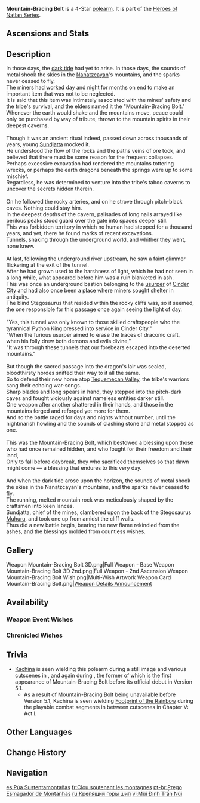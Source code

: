 {{Weapon Infobox
|id             = 13430
|image          =  
<gallery>
Weapon Mountain-Bracing Bolt.png|Base
Weapon Mountain-Bracing Bolt 2nd.png|2nd Ascension
</gallery>
|type           = Polearm
|quality        = 4
|base_atk       = 44
|2nd_stat_type  = Energy Recharge
|2nd_stat       = 6.7%
|series         = Heroes of Natlan
|releaseDate    = 2024-10-09
|obtain         = Weapon Event Wishes
|passive        = Hope Beyond the Peaks
|effect         = Decreases [[Climbing]] [[Stamina]] Consumption by 15% and increases [[Elemental Skill]] DMG by (var1)%. Also, after other nearby party members use Elemental Skills, the equipping character's Elemental Skill DMG will also increase by (var2)% for 8s.
|eff_rank1_var1 = 12
|eff_rank2_var1 = 15
|eff_rank3_var1 = 18
|eff_rank4_var1 = 21
|eff_rank5_var1 = 24
|eff_rank1_var2 = 12
|eff_rank2_var2 = 15
|eff_rank3_var2 = 18
|eff_rank4_var2 = 21
|eff_rank5_var2 = 24
|eff_att1       = Stamina
|eff_att2       = Elemental Skill DMG Bonus
}}
{{Description|This polearm was once jointly forged by the craftsmen in the mines as a sacrifice to the spirits of the mountains.}}
'''Mountain-Bracing Bolt''' is a 4-Star [[polearm]]. It is part of the [[Heroes of Natlan Series]].

==Ascensions and Stats==
{{Weapon Ascensions and Stats
|ascendMat1 = Delirious Decadence of the Sacred Lord
|ascendMat2 = Delirious Desolation of the Sacred Lord
|ascendMat3 = Delirious Demeanor of the Sacred Lord
|ascendMat4 = Delirious Divinity of the Sacred Lord
|bossMat1   = Ignited Stone
|bossMat2   = Ignited Seed of Life
|bossMat3   = Ignited Seeing Eye
|commonMat1 = Whopperflower Nectar
|commonMat2 = Shimmering Nectar
|commonMat3 = Energy Nectar
}}

==Description==
In those days, the [[Cataclysm|dark tide]] had yet to arise. In those days, the sounds of metal shook the skies in the [[Nanatzcayan]]'s mountains, and the sparks never ceased to fly.<br><!--
-->The miners had worked day and night for months on end to make an important item that was not to be neglected.<br><!--
-->It is said that this item was intimately associated with the mines' safety and the tribe's survival, and the elders named it the "Mountain-Bracing Bolt."<br><!--
-->Whenever the earth would shake and the mountains move, peace could only be purchased by way of tribute, thrown to the mountain spirits in their deepest caverns.<br><br><!--
-->Though it was an ancient ritual indeed, passed down across thousands of years, young [[Sundjatta]] mocked it.<br><!--
-->He understood the flow of the rocks and the paths veins of ore took, and believed that there must be some reason for the frequent collapses.<br><!--
-->Perhaps excessive excavation had rendered the mountains tottering wrecks, or perhaps the earth dragons beneath the springs were up to some mischief.<br><!--
-->Regardless, he was determined to venture into the tribe's taboo caverns to uncover the secrets hidden therein.<br><br><!--
-->On he followed the rocky arteries, and on he strove through pitch-black caves. Nothing could stay him.<br><!--
-->In the deepest depths of the cavern, palisades of long nails arrayed like perilous peaks stood guard over the gate into spaces deeper still.<br><!--
-->This was forbidden territory in which no human had stepped for a thousand years, and yet, there he found marks of recent excavations.<br><!--
-->Tunnels, snaking through the underground world, and whither they went, none knew.<br><br><!--
-->At last, following the underground river upstream, he saw a faint glimmer flickering at the exit of the tunnel.<br><!--
-->After he had grown used to the harshness of light, which he had not seen in a long while, what appeared before him was a ruin blanketed in ash.<br><!--
-->This was once an underground bastion belonging to the [[Och-Kan|usurper]] of [[Cinder City]] and had also once been a place where miners sought shelter in antiquity.<br><!--
-->The blind Stegosaurus that resided within the rocky cliffs was, so it seemed, the one responsible for this passage once again seeing the light of day.<br><br><!--
-->"Yes, this tunnel was only known to those skilled craftspeople who the tyrannical Python King pressed into service in Cinder City."<br><!--
-->"When the furious usurper aimed to erase the traces of draconic craft, when his folly drew both demons and evils divine,"<br><!--
-->"It was through these tunnels that our forebears escaped into the deserted mountains."<br><br><!--
-->But though the sacred passage into the dragon's lair was sealed, bloodthirsty hordes sniffed their way to it all the same.<br><!--
-->So to defend their new home atop [[Tequemecan Valley]], the tribe's warriors sang their echoing war-songs.<br><!--
-->Sharp blades and long spears in hand, they stepped into the pitch-dark caves and fought viciously against nameless entities darker still.<br><!--
-->One weapon after another shattered in their hands, and those in the mountains forged and reforged yet more for them.<br><!--
-->And so the battle raged for days and nights without number, until the nightmarish howling and the sounds of clashing stone and metal stopped as one.<br><br><!--
-->This was the Mountain-Bracing Bolt, which bestowed a blessing upon those who had once remained hidden, and who fought for their freedom and their land,<br><!--
-->Only to fall before daybreak, they who sacrificed themselves so that dawn might come &mdash; a blessing that endures to this very day.<br><br><!--
-->And when the dark tide arose upon the horizon, the sounds of metal shook the skies in the Nanatzcayan's mountains, and the sparks never ceased to fly.<br><!--
-->The running, melted mountain rock was meticulously shaped by the craftsmen into keen lances.<br><!--
-->Sundjatta, chief of the mines, clambered upon the back of the Stegosaurus [[Muhuru]], and took one up from amidst the cliff walls.<br><!--
-->Thus did a new battle begin, bearing the new flame rekindled from the ashes, and the blessings molded from countless wishes.

<!--
==Lore==
-->

==Gallery==
<gallery>
Weapon Mountain-Bracing Bolt 3D.png|Full Weapon - Base
Weapon Mountain-Bracing Bolt 3D 2nd.png|Full Weapon - 2nd Ascension
Weapon Mountain-Bracing Bolt Wish.png|Multi-Wish Artwork
Weapon Card Mountain-Bracing Bolt.png|[https://www.hoyolab.com/article/33914214 Weapon Details Announcement]
</gallery>

==Availability==
===Weapon Event Wishes===
{{Featured}}

===Chronicled Wishes===
{{Featured|chronicled=1}}
== Trivia==
* [[Kachina]] is seen wielding this polearm during a still image and various cutscenes in {{Quest|Pilgrimage of the Return of the Sacred Flame (Quest)}}, and again during {{Quest|The Surging Darkness}}, the former of which is the first appearance of Mountain-Bracing Bolt before its official debut in Version 5.1.
** As a result of Mountain-Bracing Bolt being unavailable before Version 5.1, Kachina is seen wielding [[Footprint of the Rainbow]] during the playable combat segments in between cutscenes in Chapter V: Act I.
==Other Languages==
{{Other Languages|default_hidden=1
|1_en   = Mountain-Bracing Bolt
|1_zhs  = 镇山之钉
|1_zht  = 鎮山之釘
|1_ja   = 鎮山の釘
|1_ja_rm = Chinzan no Kugi{{Assumed}}
|1_ko   = 산을 고정하는 못
|1_es   = Púa Sustentamontañas
|1_fr   = Clou soutenant les montagnes
|1_ru   = Крепящий горы шип
|1_th   = Mountain-Bracing Bolt
|1_vi   = Mũi Đinh Trấn Núi
|1_de   = Bergschützer-Bolzen
|1_id   = Mountain-Bracing Bolt
|1_pt   = Prego Esmagador de Montanhas
|1_tr   = Dağ Sürgüsü
|1_it   = Chiodo reggimonti
|2_en   = Hope Beyond the Peaks
|2_zhs  = 越峰之望
|2_zht  = 越峰之望
|2_ja   = 峰越の眺め
|2_ja_rm = Minegoshi no Nagame
|2_ko   = 산 너머의 희망
|2_es   = Esperanza más allá de las cumbres
|2_fr   = Espoir au-delà des sommets
|2_ru   = Надежда выше гор
|2_th   = Hope Beyond the Peaks
|2_vi   = Hy Vọng Vượt Qua Đỉnh Núi
|2_de   = Hoffnung jenseits der Gipfel
|2_id   = Hope Beyond the Peaks
|2_pt   = Esperança Além dos Picos
|2_tr   = Tepenin Ardındaki Umut
|2_it   = Speranza oltre le sommità
}}

==Change History==
{{Change History|5.1}}

==Navigation==
{{Weapons by Series Navbox|Heroes of Natlan}}
{{Weapon Navbox|Polearms}}

[[es:Púa Sustentamontañas]]
[[fr:Clou soutenant les montagnes]]
[[pt-br:Prego Esmagador de Montanhas]]
[[ru:Крепящий горы шип]]
[[vi:Mũi Đinh Trấn Núi]]